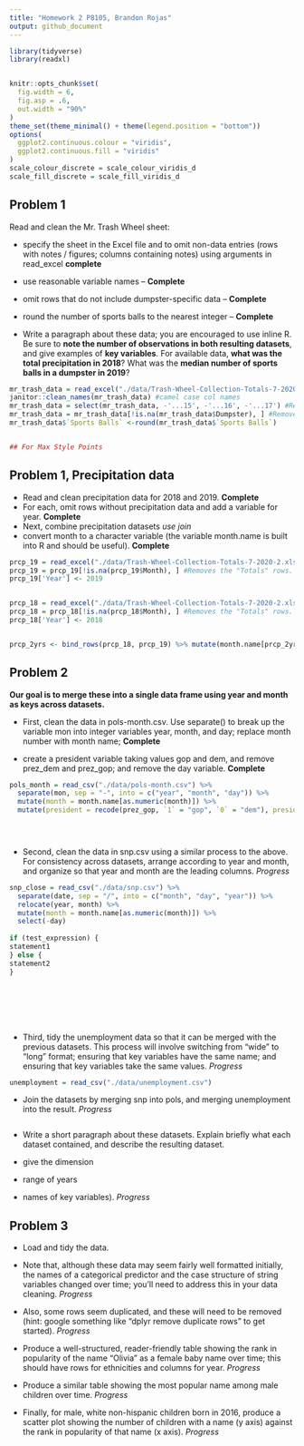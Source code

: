 ```yaml
---
title: "Homework 2 P8105, Brandon Rojas"
output: github_document
---
```

```r
library(tidyverse)
library(readxl)


knitr::opts_chunk$set(
  fig.width = 6,
  fig.asp = .6,
  out.width = "90%"
)
theme_set(theme_minimal() + theme(legend.position = "bottom"))
options(
  ggplot2.continuous.colour = "viridis",
  ggplot2.continuous.fill = "viridis"
)
scale_colour_discrete = scale_colour_viridis_d
scale_fill_discrete = scale_fill_viridis_d
```

## **Problem 1** 
Read and clean the Mr. Trash Wheel sheet:

* specify the sheet in the Excel file and to omit non-data entries (rows with notes / figures; columns containing notes) using arguments in read_excel **complete**
* use reasonable variable names -- **Complete**
* omit rows that do not include dumpster-specific data -- **Complete**
* round the number of sports balls to the nearest integer  -- **Complete**


* Write a paragraph about these data; you are encouraged to use inline R. Be sure to **note the number of observations in both resulting datasets**, and give examples of **key variables**. For available data, **what was the total precipitation in 2018**? What was the **median number of sports balls in a dumpster in 2019**?

```r
mr_trash_data = read_excel("./data/Trash-Wheel-Collection-Totals-7-2020-2.xlsx", sheet = "Mr. Trash Wheel") #Header image on row 1 removed automatically?
janitor::clean_names(mr_trash_data) #camel case col names
mr_trash_data = select(mr_trash_data, -'...15', -'...16', -'...17') #Removes the comments and several unused empty columns
mr_trash_data = mr_trash_data[!is.na(mr_trash_data$Dumpster), ] #Removes the "Totals" rows.
mr_trash_data$`Sports Balls` <-round(mr_trash_data$`Sports Balls`)


## For Max Style Points


```

## Problem 1, Precipitation data

* Read and clean precipitation data for 2018 and 2019. **Complete**
* For each, omit rows without precipitation data and add a variable for year. **Complete**
* Next, combine precipitation datasets *use join* 
* convert month to a character variable (the variable month.name is built into R and should be useful). **Complete** 

```r
prcp_19 = read_excel("./data/Trash-Wheel-Collection-Totals-7-2020-2.xlsx", sheet = "2019 Precipitation", skip = 1)
prcp_19 = prcp_19[!is.na(prcp_19$Month), ] #Removes the "Totals" rows.
prcp_19['Year'] <- 2019


prcp_18 = read_excel("./data/Trash-Wheel-Collection-Totals-7-2020-2.xlsx", sheet = "2018 Precipitation", skip = 1)
prcp_18 = prcp_18[!is.na(prcp_18$Month), ] #Removes the "Totals" rows.
prcp_18['Year'] <- 2018


prcp_2yrs <- bind_rows(prcp_18, prcp_19) %>% mutate(month.name[prcp_2yrs$Month])

```


## **Problem 2**

**Our goal is to merge these into a single data frame using year and month as keys across datasets.**

* First, clean the data in pols-month.csv. Use separate() to break up the variable mon into integer variables year, month, and day; replace month number with month name; **Complete**

* create a president variable taking values gop and dem, and remove prez_dem and prez_gop; and remove the day variable. **Complete**

```r
pols_month = read_csv("./data/pols-month.csv") %>%
  separate(mon, sep = "-", into = c("year", "month", "day")) %>% 
  mutate(month = month.name[as.numeric(month)]) %>%
  mutate(president = recode(prez_gop, `1` = "gop", `0` = "dem"), president = factor(president)) %>% select(-prez_dem, -prez_gop, -day)
  




```

* Second, clean the data in snp.csv using a similar process to the above. For consistency across datasets, arrange according to year and month, and organize so that year and month are the leading columns. *Progress*
```r
snp_close = read_csv("./data/snp.csv") %>%
  separate(date, sep = "/", into = c("month", "day", "year")) %>% 
  relocate(year, month) %>% 
  mutate(month = month.name[as.numeric(month)]) %>% 
  select(-day)
  
if (test_expression) {
statement1
} else {
statement2
}








```


* Third, tidy the unemployment data so that it can be merged with the previous datasets. This process will involve switching from “wide” to “long” format; ensuring that key variables have the same name; and ensuring that key variables take the same values. *Progress*

```r
unemployment = read_csv("./data/unemployment.csv")

```


* Join the datasets by merging snp into pols, and merging unemployment into the result. *Progress*

```r

```


* Write a short paragraph about these datasets. Explain briefly what each dataset contained, and describe the resulting dataset.

* give the dimension

* range of years

* names of key variables). *Progress*






## **Problem 3** 
* Load and tidy the data.

* Note that, although these data may seem fairly well formatted initially, the names of a categorical predictor and the case structure of string variables changed over time; you’ll need to address this in your data cleaning. *Progress*

* Also, some rows seem duplicated, and these will need to be removed (hint: google something like “dplyr remove duplicate rows” to get started). *Progress*

* Produce a well-structured, reader-friendly table showing the rank in popularity of the name “Olivia” as a female baby name over time; this should have rows for ethnicities and columns for year. *Progress*

* Produce a similar table showing the most popular name among male children over time. *Progress*

* Finally, for male, white non-hispanic children born in 2016, produce a scatter plot showing the number of children with a name (y axis) against the rank in popularity of that name (x axis). *Progress*


```r

```


